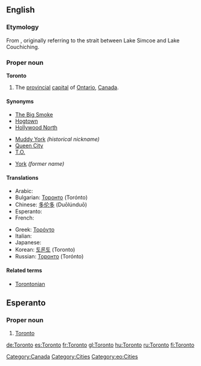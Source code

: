 ==English==
{{wikipedia}}

===Etymology===
From {{etyl|moh}} {{term|tkaronto||where trees stand in water}}, originally referring to the strait between Lake Simcoe and Lake Couchiching.

===Proper noun===
'''Toronto'''

# The [[provincial]] [[capital]] of [[Ontario]], [[Canada]].

====Synonyms====
{{top3}}
* [[Big Smoke|The Big Smoke]]
* [[Hogtown]]
* [[Hollywood North]]
{{mid3}}
* [[Muddy York]] ''(historical nickname)''
* [[Queen City]]
* [[T.O.]]
{{mid3}}
* [[York]] ''(former name)''
{{bottom}}

====Translations====
{{trans-top|provincial capital on Ontario, Canada}}
* Arabic: {{t|ar|تورونتو|m|tr=Torontu}}
* Bulgarian: [[Торонто]] (Torónto)
* Chinese: [[多伦多]] (Duōlúnduō)
* Esperanto: {{t|eo|Toronto}}
* French: {{t+|fr|Toronto}}
{{trans-mid}}
* Greek: [[Τορόντο]]
* Italian: {{t-|it|Toronto}}
* Japanese: {{t-|ja|トロント|tr=Toronto}}
* Korean: [[토론토]] (Toronto)
* Russian: [[Торонто]] (Torónto) {{m}} {{indeclinable}}
{{trans-bottom}}

====Related terms====
* [[Torontonian]]

[[Category:Canada]]
[[Category:Cities]]

==Esperanto==
===Proper noun===
{{eo-proper noun}}

# [[#English|Toronto]]

[[Category:eo:Cities]]

[[de:Toronto]]
[[es:Toronto]]
[[fr:Toronto]]
[[gl:Toronto]]
[[hu:Toronto]]
[[ru:Toronto]]
[[fi:Toronto]]